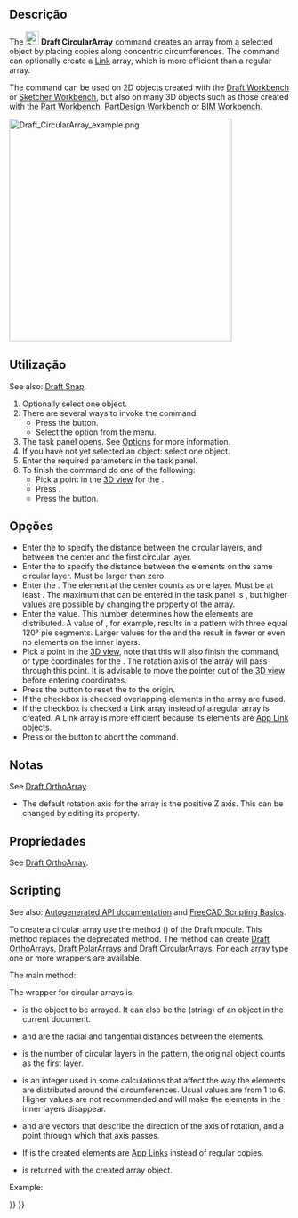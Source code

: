 <languages/>

<div class="mw-translate-fuzzy">
{{Docnav
|[[Draft_PolarArray/pt-br|Série Polar]]
|[[Draft_PathArray/pt-br|Série por caminho]]
|[[Draft_Workbench/pt-br|Draft]]
|IconL=Draft_PolarArray.svg
|IconR=Draft_PathArray.svg
|IconC=Workbench_Draft.svg
}}
</div>

{{GuiCommand
|Name=Draft CircularArray
|MenuLocation=Modification → Array tools → Circular array
|Workbenches=[[Draft_Workbench|Draft]]
|Version=0.19
|SeeAlso=[[Draft_OrthoArray|Draft OrthoArray]], [[Draft_PolarArray|Draft PolarArray]], [[Draft_PathArray|Draft PathArray]], [[Draft_PathLinkArray|Draft PathLinkArray]], [[Draft_PointArray|Draft PointArray]], [[Draft_PointLinkArray|Draft PointLinkArray]]
}}

<span id="Description"></span>
==Descrição==

The [[Image:Draft_CircularArray.svg|24px]] '''Draft CircularArray''' command creates an array from a selected object by placing copies along concentric circumferences. The command can optionally create a [[App_Link|Link]] array, which is more efficient than a regular array.

The command can be used on 2D objects created with the [[Draft_Workbench|Draft Workbench]] or [[Sketcher_Workbench|Sketcher Workbench]], but also on many 3D objects such as those created with the [[Part_Workbench|Part Workbench]], [[PartDesign_Workbench|PartDesign Workbench]] or [[BIM_Workbench|BIM Workbench]].

[[Image:Draft_CircularArray_example.png|400px]]
{{Caption|Draft CircularArray}}

<span id="Usage"></span>
== Utilização ==

See also: [[Draft_Snap|Draft Snap]].

# Optionally select one object.
# There are several ways to invoke the command:
#* Press the {{Button|[[Image:Draft_CircularArray.svg|16px]] [[Draft_CircularArray|Circular array]]}} button.
#* Select the {{MenuCommand|Modification → Array tools → [[Image:Draft_CircularArray.svg|16px]] Circular array}} option from the menu.
# The {{MenuCommand|Circular array}} task panel opens. See [[#Options|Options]] for more information.
# If you have not yet selected an object: select one object.
# Enter the required parameters in the task panel.
# To finish the command do one of the following:
#* Pick a point in the [[3D_view|3D view]] for the {{MenuCommand|Center of rotation}}.
#* Press {{KEY|Enter}}.
#* Press the {{Button|OK}} button.

<span id="Options"></span>
== Opções ==

* Enter the {{MenuCommand|Radial distance}} to specify the distance between the circular layers, and between the center and the first circular layer.
* Enter the {{MenuCommand|Tangential distance}} to specify the distance between the elements on the same circular layer. Must be larger than zero.
* Enter the {{MenuCommand|Number of circular layers}}. The element at the center counts as one layer. Must be at least {{Value|2}}. The maximum that can be entered in the task panel is {{Value|99}}, but higher values are possible by changing the {{PropertyData|Number Circles}} property of the array.
* Enter the {{MenuCommand|Symmetry}} value. This number determines how the elements are distributed. A value of {{Value|3}}, for example, results in a pattern with three equal 120° pie segments. Larger values for the {{MenuCommand|Symmetry}} and the {{MenuCommand|Tangential distance}} result in fewer or even no elements on the inner layers.
* Pick a point in the [[3D_view|3D view]], note that this will also finish the command, or type coordinates for the {{MenuCommand|Center of rotation}}. The rotation axis of the array will pass through this point. It is advisable to move the pointer out of the [[3D_view|3D view]] before entering coordinates.
* Press the {{MenuCommand|Reset point}} button to reset the {{MenuCommand|Center of rotation}} to the origin.
* If the {{MenuCommand|Fuse}} checkbox is checked overlapping elements in the array are fused.
* If the {{MenuCommand|Link array}} checkbox is checked a Link array instead of a regular array is created. A Link array is more efficient because its elements are [[App_Link|App Link]] objects.
* Press {{KEY|Esc}} or the {{Button|Cancel}} button to abort the command.

<span id="Notes"></span>
==Notas==

See [[Draft_OrthoArray#Notes|Draft OrthoArray]].

* The default rotation axis for the array is the positive Z axis. This can be changed by editing its {{PropertyData|Axis}} property.

<span id="Properties"></span>
== Propriedades ==

See [[Draft_OrthoArray#Properties|Draft OrthoArray]].

== Scripting ==

See also: [https://freecad.github.io/SourceDoc/ Autogenerated API documentation] and [[FreeCAD Scripting Basics|FreeCAD Scripting Basics]].

To create a circular array use the {{incode|make_array}} method ({{Version|0.19}}) of the Draft module. This method replaces the deprecated {{incode|makeArray}} method. The {{incode|make_array}} method can create [[Draft_OrthoArray|Draft OrthoArrays]], [[Draft_PolarArray|Draft PolarArrays]] and Draft CircularArrays. For each array type one or more wrappers are available.

The main method:

{{Code|code=
array = make_array(base_object, arg1, arg2, arg3, arg4=None, arg5=None, arg6=None, use_link=True)
}}

The wrapper for circular arrays is:

{{Code|code=
array = make_circular_array(base_object,
                            r_distance=100, tan_distance=50,
                            number=3, symmetry=1,
                            axis=App.Vector(0, 0, 1), center=App.Vector(0, 0, 0),
                            use_link=True)
}}

* {{incode|base_object}} is the object to be arrayed. It can also be the {{incode|Label}} (string) of an object in the current document.
* {{incode|r_distance}} and {{incode|tan_distance}} are the radial and tangential distances between the elements.
* {{incode|number}} is the number of circular layers in the pattern, the original object counts as the first layer.
* {{incode|symmetry}} is an integer used in some calculations that affect the way the elements are distributed around the circumferences. Usual values are from 1 to 6. Higher values are not recommended and will make the elements in the inner layers disappear.
* {{incode|axis}} and {{incode|center}} are vectors that describe the direction of the axis of rotation, and a point through which that axis passes.
* If {{incode|use_link}} is {{incode|True}} the created elements are [[App_Link|App Links]] instead of regular copies.
* {{incode|array}} is returned with the created array object.

Example:

{{Code|code=
import FreeCAD as App
import Draft

doc = App.newDocument()

tri = Draft.make_polygon(3, 600)

array = Draft.make_circular_array(tri, 1800, 1200, 4, 1)
doc.recompute()
}}


<div class="mw-translate-fuzzy">
{{Docnav
|[[Draft_PolarArray/pt-br|Série Polar]]
|[[Draft_PathArray/pt-br|Série por caminho]]
|[[Draft_Workbench/pt-br|Draft]]
|IconL=Draft_PolarArray.svg
|IconR=Draft_PathArray.svg
|IconC=Workbench_Draft.svg
}}
</div>

{{Draft Tools navi{{#translation:}}}}
{{Userdocnavi{{#translation:}}}}